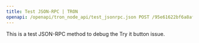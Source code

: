 ---
title: Test JSON-RPC | TRON
openapi: /openapi/tron_node_api/test_jsonrpc.json POST /95e61622bf6a8af293978377718e3b77/test
---

This is a test JSON-RPC method to debug the Try it button issue.